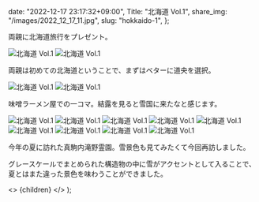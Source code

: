 
  date: "2022-12-17 23:17:32+09:00",
  Title: "北海道 Vol.1",
  share_img: "/images/2022_12_17_11.jpg",
  slug: "hokkaido-1",
};

両親に北海道旅行をプレゼント。

![北海道 Vol.1](/images/2022_12_17_1.jpg)
![北海道 Vol.1](/images/2022_12_17_2.jpg)

両親は初めての北海道ということで、まずはベターに道央を選択。

![北海道 Vol.1](/images/2022_12_17_3.jpg)
![北海道 Vol.1](/images/2022_12_17_4.jpg)

味噌ラーメン屋での一コマ。結露を見ると雪国に来たなと感じます。

![北海道 Vol.1](/images/2022_12_17_5.jpg)
![北海道 Vol.1](/images/2022_12_17_6.jpg)
![北海道 Vol.1](/images/2022_12_17_7.jpg)
![北海道 Vol.1](/images/2022_12_17_8.jpg)
![北海道 Vol.1](/images/2022_12_17_9.jpg)
![北海道 Vol.1](/images/2022_12_17_10.jpg)
![北海道 Vol.1](/images/2022_12_17_11.jpg)
![北海道 Vol.1](/images/2022_12_17_12.jpg)
![北海道 Vol.1](/images/2022_12_17_13.jpg)

今年の夏に訪れた真駒内滝野霊園。雪景色も見てみたくて今回再訪しました。

グレースケールでまとめられた構造物の中に雪がアクセントとして入ることで、夏とはまた違った景色を味わうことができました。

  <>
    <Head>
      <title>{meta.Title} | 異郷好実</title>
    </Head>
    <PostLayout meta={meta}>{children}</PostLayout>
  </>
);

